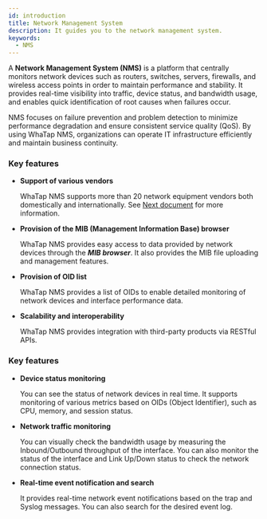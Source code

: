 ```yaml
---
id: introduction
title: Network Management System
description: It guides you to the network management system.
keywords:
  - NMS
---
```


A **Network Management System (NMS)** is a platform that centrally monitors network devices such as routers, switches, servers, firewalls, and wireless access points in order to maintain performance and stability. It provides real-time visibility into traffic, device status, and bandwidth usage, and enables quick identification of root causes when failures occur.

NMS focuses on failure prevention and problem detection to minimize performance degradation and ensure consistent service quality (QoS). By using WhaTap NMS, organizations can operate IT infrastructure efficiently and maintain business continuity.

### Key features

- **Support of various vendors**

  WhaTap NMS supports more than 20 network equipment vendors both domestically and internationally. See [Next document](/nms/supported-spec#supported-mib) for more information.

- **Provision of the MIB (Management Information Base) browser**

  WhaTap NMS provides easy access to data provided by network devices through the ***MIB browser***. It also provides the MIB file uploading and management features. 

- **Provision of OID list**

  WhaTap NMS provides a list of OIDs to enable detailed monitoring of network devices and interface performance data. 

- **Scalability and interoperability**

  WhaTap NMS provides integration with third-party products via RESTful APIs. 

### Key features

- **Device status monitoring**

  You can see the status of network devices in real time. It supports monitoring of various metrics based on OIDs (Object Identifier), such as CPU, memory, and session status. 

- **Network traffic monitoring** 

  You can visually check the bandwidth usage by measuring the Inbound/Outbound throughput of the interface. You can also monitor the status of the interface and Link Up/Down status to check the network connection status. 
    

- **Real-time event notification and search**

  It provides real-time network event notifications based on the trap and Syslog messages. You can also search for the desired event log. 
    
